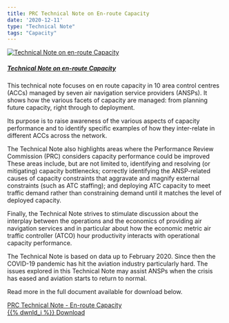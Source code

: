 ```yaml
---
title: PRC Technical Note on En-route Capacity
date: '2020-12-11'
type: "Technical Note"
tags: "Capacity"
---
```


<div class="container">
<div class="row align-items-start">
<div class="col-sm-2">
<div class="card border-0"><a href="/library/tn_prc_2020_12_enroute_capacity.pdf">
  <img class="card-img-top" src="/images/prc/tn_cap_202012.png" alt="Technical Note on en-route Capacity">
  <div class="card-body"><h5 class="card-title">Technical Note on en-route Capacity</h5></a><p class="card-text"></p>
</div></div>
</div>
<div class="col-sm-10">
This technical note focuses on en route capacity in 10 area control centres (ACCs) managed by seven air navigation service providers (ANSPs). It shows how the various facets of capacity are managed: from planning future capacity, right through to deployment.

Its purpose is to raise awareness of the various aspects of capacity performance and to identify specific examples of how they inter-relate in different ACCs across the network.

The Technical Note also highlights areas where the Performance Review Commission (PRC) considers capacity performance could be improved These areas include, but are not limited to, identifying and resolving (or mitigating) capacity bottlenecks; correctly identifying the ANSP-related causes of capacity constraints that aggravate and magnify external constraints (such as ATC staffing); and deploying ATC capacity to meet traffic demand rather than constraining demand until it matches the level of deployed capacity.

Finally, the Technical Note strives to stimulate discussion about the interplay between the operations and the economics of providing air navigation services and in particular about how the economic metric air traffic controller (ATCO) hour productivity interacts with operational capacity performance.

The Technical Note is based on data up to February 2020. Since then the COVID-19 pandemic has hit the aviation industry particularly hard. The issues explored in this Technical Note may assist ANSPs when the crisis has eased and aviation starts to return to normal.
</div>
</div></div>

Read more in the full document available for download below. <br>

<a href="/library/tn_prc_2020_12_enroute_capacity.pdf" class="btn btn-secondary" role="button" target="_blank"> PRC Technical Note - En-route Capacity <br> {{% dwnld_i %}} Download </a>